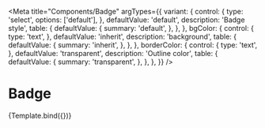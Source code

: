 
<Meta
  title="Components/Badge"
  argTypes={{
    variant: {
      control: {
        type: 'select',
        options: ['default'],
      },
      defaultValue: 'default',
      description: 'Badge style',
      table: {
        defaultValue: {
          summary: 'default',
        },
      },
    },
    bgColor: {
      control: {
        type: 'text',
      },
      defaultValue: 'inherit',
      description: 'background',
      table: {
        defaultValue: {
          summary: 'inherit',
        },
      },
    },
    borderColor: {
      control: {
        type: 'text',
      },
      defaultValue: 'transparent',
      description: 'Outline color',
      table: {
        defaultValue: {
          summary: 'transparent',
        },
      },
    },
  }}
/>

# Badge


<Canvas>
  <Story name="Default">{Template.bind({})}</Story>
</Canvas>

<ArgsTable story="Default" />